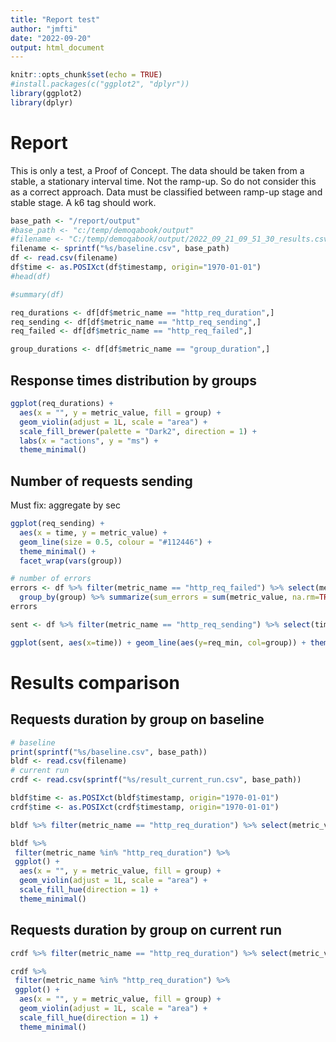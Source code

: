 ---
title: "Report test"
author: "jmfti"
date: "2022-09-20"
output: html_document
---

```{r setup, include=FALSE}
knitr::opts_chunk$set(echo = TRUE)
#install.packages(c("ggplot2", "dplyr"))
library(ggplot2)
library(dplyr)
```

# Report

This is only a test, a Proof of Concept. The data should be taken from a stable, a stationary interval time. Not the ramp-up. So  do not consider this as a correct approach. Data must be classified between ramp-up stage and stable stage. A k6 tag should work.

```{r, echo=FALSE}
base_path <- "/report/output"
#base_path <- "c:/temp/demoqabook/output"
#filename <- "C:/temp/demoqabook/output/2022_09_21_09_51_30_results.csv"
filename <- sprintf("%s/baseline.csv", base_path)
df <- read.csv(filename)
df$time <- as.POSIXct(df$timestamp, origin="1970-01-01")
#head(df)

#summary(df)

req_durations <- df[df$metric_name == "http_req_duration",]
req_sending <- df[df$metric_name == "http_req_sending",]
req_failed <- df[df$metric_name == "http_req_failed",]

group_durations <- df[df$metric_name == "group_duration",]
```

## Response times distribution by groups

```{r, echo=FALSE}

ggplot(req_durations) +
  aes(x = "", y = metric_value, fill = group) +
  geom_violin(adjust = 1L, scale = "area") +
  scale_fill_brewer(palette = "Dark2", direction = 1) +
  labs(x = "actions", y = "ms") +
  theme_minimal()
```

## Number of requests sending
Must fix: aggregate by sec

```{r, echo=FALSE}

ggplot(req_sending) +
  aes(x = time, y = metric_value) +
  geom_line(size = 0.5, colour = "#112446") +
  theme_minimal() +
  facet_wrap(vars(group))

# number of errors
errors <- df %>% filter(metric_name == "http_req_failed") %>% select(metric_value, group) %>% 
  group_by(group) %>% summarize(sum_errors = sum(metric_value, na.rm=TRUE))
errors

sent <- df %>% filter(metric_name == "http_req_sending") %>% select(time, metric_value, group) %>% group_by(time, group) %>% summarize(req_min=sum(metric_value) * 60)

ggplot(sent, aes(x=time)) + geom_line(aes(y=req_min, col=group)) + theme_minimal()
```

# Results comparison
## Requests duration by group on baseline

```{r, echo=FALSE}
# baseline
print(sprintf("%s/baseline.csv", base_path))
bldf <- read.csv(filename)
# current run
crdf <- read.csv(sprintf("%s/result_current_run.csv", base_path))

bldf$time <- as.POSIXct(bldf$timestamp, origin="1970-01-01")
crdf$time <- as.POSIXct(crdf$timestamp, origin="1970-01-01")

bldf %>% filter(metric_name == "http_req_duration") %>% select(metric_value, group) %>% group_by(group) %>% summarize(response_time = mean(metric_value))

bldf %>%
 filter(metric_name %in% "http_req_duration") %>%
 ggplot() +
  aes(x = "", y = metric_value, fill = group) +
  geom_violin(adjust = 1L, scale = "area") +
  scale_fill_hue(direction = 1) +
  theme_minimal()

```

## Requests duration by group on current run

```{r, echo=FALSE}
crdf %>% filter(metric_name == "http_req_duration") %>% select(metric_value, group) %>% group_by(group) %>% summarize(response_time = mean(metric_value))

crdf %>%
 filter(metric_name %in% "http_req_duration") %>%
 ggplot() +
  aes(x = "", y = metric_value, fill = group) +
  geom_violin(adjust = 1L, scale = "area") +
  scale_fill_hue(direction = 1) +
  theme_minimal()

```


